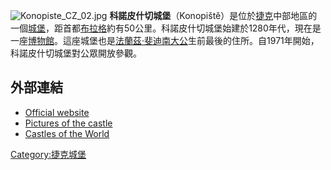 [[File:Konopiste_CZ_02.jpg|thumb]]
'''科諾皮什切城堡'''（Konopiště）是位於[[捷克|捷克]]中部地區的一個[[城堡|城堡]]，距首都[[布拉格|布拉格]]約有50公里。科諾皮什切城堡始建於1280年代，現在是一座[[博物館|博物館]]。這座城堡也是[[法蘭茲·斐迪南大公|法蘭茲·斐迪南大公]]生前最後的住所。自1971年開始，科諾皮什切城堡對公眾開放參觀。
== 外部連結 ==
{{commons category|Konopiště}}
* [http://www.zamek-konopiste.cz/en/ Official website] {{Wayback|url=http://www.zamek-konopiste.cz/en/ |date=20210422081310 }} {{en icon}}
* [http://www.zamky-hrady.cz/1/konopiste.htm Pictures of the castle] {{Wayback|url=http://www.zamky-hrady.cz/1/konopiste.htm |date=20210224205901 }} {{cs icon}}
* [http://www.castles.org/castles/Europe/Central_Europe/Czech_Republic/czech2.htm Castles of the World] {{Wayback|url=http://www.castles.org/castles/Europe/Central_Europe/Czech_Republic/czech2.htm |date=20150527150111 }} {{en icon}}
[[Category:捷克城堡|Category:捷克城堡]]